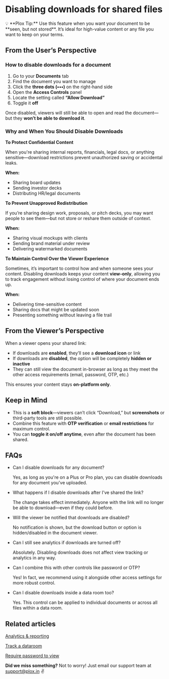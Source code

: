 # Disabling downloads for shared files

<aside>
💡 **Plox Tip:** Use this feature when you want your document to be **seen, but not stored**. It’s ideal for high-value content or any file you want to keep on your terms.

</aside>

## From the User’s Perspective

### How to disable downloads for a document

1. Go to your **Documents** tab
2. Find the document you want to manage
3. Click the **three dots (•••)** on the right-hand side
4. Open the **Access Controls** panel
5. Locate the setting called **“Allow Download”**
6. Toggle it **off**

Once disabled, viewers will still be able to open and read the document—but they **won’t be able to download it**.

### Why and When You Should Disable Downloads

**To Protect Confidential Content**

When you're sharing internal reports, financials, legal docs, or anything sensitive—download restrictions prevent unauthorized saving or accidental leaks.

**When:**

- Sharing board updates
- Sending investor decks
- Distributing HR/legal documents

**To Prevent Unapproved Redistribution**

If you’re sharing design work, proposals, or pitch decks, you may want people to see them—but not store or reshare them outside of context.

**When:**

- Sharing visual mockups with clients
- Sending brand material under review
- Delivering watermarked documents

**To Maintain Control Over the Viewer Experience**

Sometimes, it’s important to control how and when someone sees your content. Disabling downloads keeps your content **view-only**, allowing you to track engagement without losing control of where your document ends up.

**When:**

- Delivering time-sensitive content
- Sharing docs that might be updated soon
- Presenting something without leaving a file trail

## From the Viewer’s Perspective

When a viewer opens your shared link:

- If downloads are **enabled**, they’ll see a **download icon** or link
- If downloads are **disabled**, the option will be completely **hidden or inactive**
- They can still view the document in-browser as long as they meet the other access requirements (email, password, OTP, etc.)

This ensures your content stays **on-platform only**.

## Keep in Mind

- This is a **soft block**—viewers can’t click “Download,” but **screenshots** or third-party tools are still possible.
- Combine this feature with **OTP verification** or **email restrictions** for maximum control.
- You can **toggle it on/off anytime**, even after the document has been shared.

## FAQs

- Can I disable downloads for any document?
    
    Yes, as long as you're on a Plus or Pro plan, you can disable downloads for any document you've uploaded.
    
- What happens if I disable downloads after I’ve shared the link?
    
    The change takes effect immediately. Anyone with the link will no longer be able to download—even if they could before.
    
- Will the viewer be notified that downloads are disabled?
    
    No notification is shown, but the download button or option is hidden/disabled in the document viewer.
    
- Can I still see analytics if downloads are turned off?
    
    Absolutely. Disabling downloads does not affect view tracking or analytics in any way.
    
- Can I combine this with other controls like password or OTP?
    
    Yes! In fact, we recommend using it alongside other access settings for more robust control.
    
- Can I disable downloads inside a data room too?
    
    Yes. This control can be applied to individual documents or across all files within a data room.
    

## Related articles

[Analytics & reporting](https://help.plox.in/data-rooms/analytics-reporting)

[Track a dataroom](https://help.plox/data-rooms/track-a-dataroom)

[Require password to view](https://www.notion.so/Require-password-to-view-1d294895b303815b948de061a2b40569?pvs=21)

**Did we miss something?**
Not to worry! Just email our support team at support@plox.in ✌️
